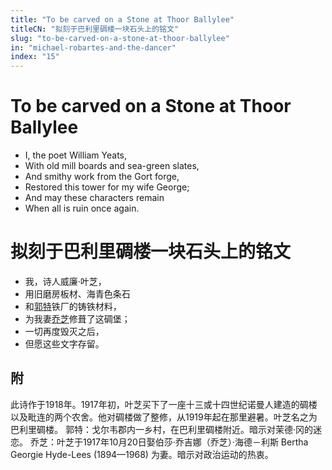 ```yaml
---
title: "To be carved on a Stone at Thoor Ballylee"
titleCN: "拟刻于巴利里碉楼一块石头上的铭文"
slug: "to-be-carved-on-a-stone-at-thoor-ballylee"
in: "michael-robartes-and-the-dancer"
index: "15"
---
```


<PoemContent>

<PoemSection>
<h1 style={{fontSize: "1.25em"}}> To be carved on a Stone at Thoor Ballylee</h1>

- I, the poet William Yeats,
- With old mill boards and sea-green slates,
- And smithy work from the Gort forge,
- Restored this tower for my wife George;
- And may these characters remain
- When all is ruin once again.

</PoemSection>

<PoemSection>
<h1 style={{fontSize: "1.25em"}}> 拟刻于巴利里碉楼一块石头上的铭文</h1>

- 我，诗人威廉·叶芝，
- 用旧磨房板材、海青色条石
- 和[郭特](#1)铁厂的铸铁材料，
- 为我妻[乔芝](#2)修葺了这碉堡；
- 一切再度毁灭之后，
- 但愿这些文字存留。

</PoemSection>

</PoemContent>

<PoemTranslator translator="傅浩"/>

## 附

<PoemAppendix source="叶芝诗集（增订本） 2018 ——">
<PoemFootnote>
此诗作于1918年。1917年初，叶芝买下了一座十三或十四世纪诺曼人建造的碉楼以及毗连的两个农舍。他对碉楼做了整修，从1919年起在那里避暑。叶芝名之为巴利里碉楼。
</PoemFootnote>
<PoemFootnote index={1}>
郭特：戈尔韦郡内一乡村，在巴利里碉楼附近。暗示对茉德·冈的迷恋。
</PoemFootnote>
<PoemFootnote index={2}>
乔芝：叶芝于1917年10月20日娶伯莎·乔吉娜（乔芝）·海德－利斯 Bertha Georgie Hyde-Lees (1894—1968) 为妻。暗示对政治运动的热衷。
</PoemFootnote>
</PoemAppendix>


